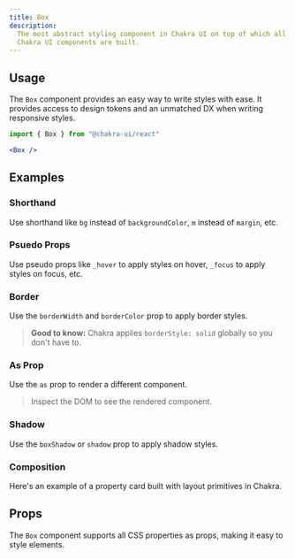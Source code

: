 ```yaml
---
title: Box
description:
  The most abstract styling component in Chakra UI on top of which all other
  Chakra UI components are built.
---
```


<ExampleTabs name="box-basic" />

## Usage

The `Box` component provides an easy way to write styles with ease. It provides
access to design tokens and an unmatched DX when writing responsive styles.

```jsx
import { Box } from "@chakra-ui/react"
```

```jsx
<Box />
```

## Examples

### Shorthand

Use shorthand like `bg` instead of `backgroundColor`, `m` instead of `margin`,
etc.

<ExampleTabs name="box-with-shorthand" />

### Psuedo Props

Use pseudo props like `_hover` to apply styles on hover, `_focus` to apply
styles on focus, etc.

<ExampleTabs name="box-with-pseudo-props" />

### Border

Use the `borderWidth` and `borderColor` prop to apply border styles.

> **Good to know:** Chakra applies `borderStyle: solid` globally so you don't
> have to.

<ExampleTabs name="box-with-border" />

### As Prop

Use the `as` prop to render a different component.

> Inspect the DOM to see the rendered component.

<ExampleTabs name="box-with-as-prop" />

### Shadow

Use the `boxShadow` or `shadow` prop to apply shadow styles.

<ExampleTabs name="box-with-shadow" />

### Composition

Here's an example of a property card built with layout primitives in Chakra.

<ExampleTabs name="box-property-card" />

## Props

The `Box` component supports all CSS properties as props, making it easy to
style elements.
